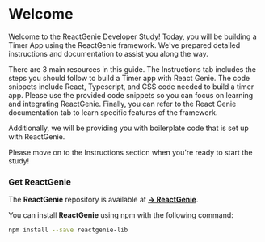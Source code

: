 # Welcome

Welcome to the ReactGenie Developer Study! Today, you will be building a Timer App using the ReactGenie framework. We've prepared detailed instructions and documentation to assist you along the way.

There are 3 main resources in this guide. The Instructions tab includes the steps you should follow to build a Timer app with React Genie. The code snippets include React, Typescript, and CSS code needed to build a timer app. Please use the provided code snippets so you can focus on learning and integrating ReactGenie. Finally, you can refer to the React Genie documentation tab to learn specific features of the framework.

Additionally, we will be providing you with boilerplate code that is set up with ReactGenie. 

Please move on to the Instructions section when you're ready to start the study!


### Get ReactGenie

The **ReactGenie** repository is available at [**→ ReactGenie**](https://github.com/StanfordHCI/ReactGenie).

You can install **ReactGenie** using npm with the following command:

```bash filename="run in terminal" {3} copy
npm install --save reactgenie-lib
```